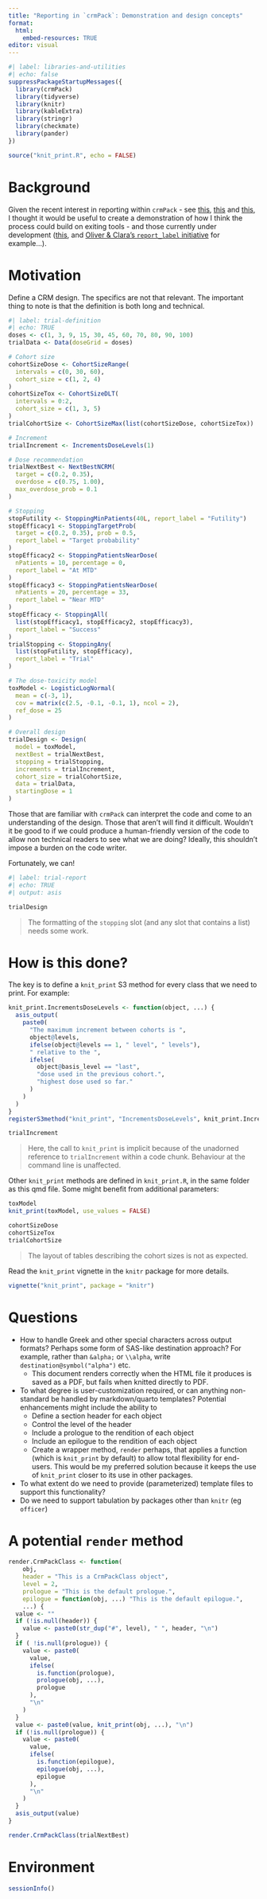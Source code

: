 ```yaml
---
title: "Reporting in `crmPack`: Demonstration and design concepts"
format: 
  html:
    embed-resources: TRUE
editor: visual
---
```


```r
#| label: libraries-and-utilities
#| echo: false
suppressPackageStartupMessages({
  library(crmPack)
  library(tidyverse)
  library(knitr)
  library(kableExtra)
  library(stringr)
  library(checkmate)
  library(pander)
})
```

```r
source("knit_print.R", echo = FALSE)
```

# Background

Given the recent interest in reporting within `crmPack` - see
[this](https://github.com/Roche/crmPack/issues/670),
[this](https://github.com/Roche/crmPack/issues/608) and
[this](https://github.com/Roche/crmPack/issues/480), I thought it would be useful to create a
demonstration of how I think the process could build on exiting tools - and those currently under
development ([this](https://github.com/Roche/crmPack/issues/587), and [Oliver & Clara's
`report_label` initiative](https://github.com/Roche/crmPack/issues/124) for example...).

# Motivation

Define a CRM design. The specifics are not that relevant. The important thing to note is that the
definition is both long and technical.

```r
#| label: trial-definition
#| echo: TRUE
doses <- c(1, 3, 9, 15, 30, 45, 60, 70, 80, 90, 100)
trialData <- Data(doseGrid = doses)

# Cohort size
cohortSizeDose <- CohortSizeRange(
  intervals = c(0, 30, 60),
  cohort_size = c(1, 2, 4)
)
cohortSizeTox <- CohortSizeDLT(
  intervals = 0:2,
  cohort_size = c(1, 3, 5)
)
trialCohortSize <- CohortSizeMax(list(cohortSizeDose, cohortSizeTox))

# Increment
trialIncrement <- IncrementsDoseLevels(1)

# Dose recommendation
trialNextBest <- NextBestNCRM(
  target = c(0.2, 0.35),
  overdose = c(0.75, 1.00),
  max_overdose_prob = 0.1
)

# Stopping
stopFutility <- StoppingMinPatients(40L, report_label = "Futility")
stopEfficacy1 <- StoppingTargetProb(
  target = c(0.2, 0.35), prob = 0.5,
  report_label = "Target probability"
)
stopEfficacy2 <- StoppingPatientsNearDose(
  nPatients = 10, percentage = 0,
  report_label = "At MTD"
)
stopEfficacy3 <- StoppingPatientsNearDose(
  nPatients = 20, percentage = 33,
  report_label = "Near MTD"
)
stopEfficacy <- StoppingAll(
  list(stopEfficacy1, stopEfficacy2, stopEfficacy3),
  report_label = "Success"
)
trialStopping <- StoppingAny(
  list(stopFutility, stopEfficacy),
  report_label = "Trial"
)

# The dose-toxicity model
toxModel <- LogisticLogNormal(
  mean = c(-3, 1),
  cov = matrix(c(2.5, -0.1, -0.1, 1), ncol = 2),
  ref_dose = 25
)

# Overall design
trialDesign <- Design(
  model = toxModel,
  nextBest = trialNextBest,
  stopping = trialStopping,
  increments = trialIncrement,
  cohort_size = trialCohortSize,
  data = trialData,
  startingDose = 1
)
```

Those that are familiar with `crmPack` can interpret the code and come to an understanding of the
design. Those that aren't will find it difficult. Wouldn't it be good to if we could produce a
human-friendly version of the code to allow non technical readers to see what we are doing? Ideally,
this shouldn't impose a burden on the code writer.

Fortunately, we can!

```r
#| label: trial-report
#| echo: TRUE
#| output: asis

trialDesign
```

> The formatting of the `stopping` slot (and any slot that contains a list) needs some work.

# How is this done?

The key is to define a `knit_print` S3 method for every class that we need to print. For example:

```r
knit_print.IncrementsDoseLevels <- function(object, ...) {
  asis_output(
    paste0(
      "The maximum increment between cohorts is ",
      object@levels,
      ifelse(object@levels == 1, " level", " levels"),
      " relative to the ",
      ifelse(
        object@basis_level == "last",
        "dose used in the previous cohort.",
        "highest dose used so far."
      )
    )
  )
}
registerS3method("knit_print", "IncrementsDoseLevels", knit_print.IncrementsDoseLevels)

trialIncrement
```

> Here, the call to `knit_print` is implicit because of the unadorned reference to `trialIncrement`
> within a code chunk. Behaviour at the command line is unaffected.

Other `knit_print` methods are defined in `knit_print.R`, in the same folder as this qmd file. Some
might benefit from additional parameters:

```r
toxModel
knit_print(toxModel, use_values = FALSE)
```

```r
cohortSizeDose
cohortSizeTox
trialCohortSize
```

> The layout of tables describing the cohort sizes is not as expected.

Read the `knit_print` vignette in the `knitr` package for more details.

```r
vignette("knit_print", package = "knitr")
```

# Questions

-   How to handle Greek and other special characters across output formats? Perhaps some form of
    SAS-like destination approach? For example, rather than `&alpha;` or `\\alpha`, write
    `destination@symbol("alpha")` etc.
    -   This document renders correctly when the HTML file it produces is saved as a PDF, but fails
        when knitted directly to PDF.
-   To what degree is user-customization required, or can anything non-standard be handled by
    markdown/quarto templates? Potential enhancements might include the ability to
    -   Define a section header for each object
    -   Control the level of the header
    -   Include a prologue to the rendition of each object
    -   Include an epilogue to the rendition of each object
    -   Create a wrapper method, `render` perhaps, that applies a function (which is `knit_print` by
        default) to allow total flexibility for end-users. This would be my preferred solution
        because it keeps the use of `knit_print` closer to its use in other packages.
-   To what extent do we need to provide (parameterized) template files to support this
    functionality?
-   Do we need to support tabulation by packages other than `knitr` (eg `officer`)

# A potential `render` method

```r
render.CrmPackClass <- function(
    obj, 
    header = "This is a CrmPackClass object", 
    level = 2, 
    prologue = "This is the default prologue.", 
    epilogue = function(obj, ...) "This is the default epilogue.", 
    ...) {
  value <- ""
  if (!is.null(header)) {
    value <- paste0(str_dup("#", level), " ", header, "\n")
  }
  if ( !is.null(prologue)) {
    value <- paste0(
      value,
      ifelse(
        is.function(prologue),
        prologue(obj, ...),
        prologue
      ),
      "\n"
    )
  }
  value <- paste0(value, knit_print(obj, ...), "\n")
  if (!is.null(prologue)) {
    value <- paste0(
      value,
      ifelse(
        is.function(epilogue),
        epilogue(obj, ...),
        epilogue
      ),
      "\n"
    )
  }
  asis_output(value)
}

render.CrmPackClass(trialNextBest)
```

# Environment

```r
sessionInfo()
```
